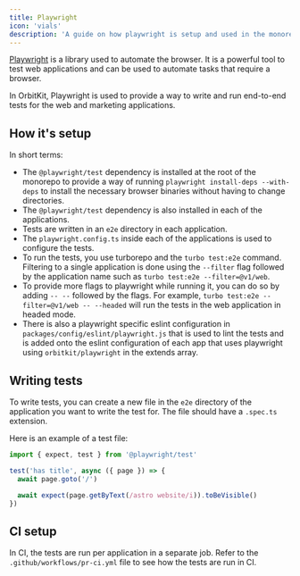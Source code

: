 ```yaml
---
title: Playwright
icon: 'vials'
description: 'A guide on how playwright is setup and used in the monorepo.'
---
```


[Playwright](https://playwright.dev/) is a library used to automate the browser. It is a powerful tool to test web applications and can be used to automate tasks that require a browser.

In OrbitKit, Playwright is used to provide a way to write and run end-to-end tests for the web and marketing applications.

## How it's setup

In short terms:

- The `@playwright/test` dependency is installed at the root of the monorepo to provide a way of running `playwright install-deps --with-deps` to install the necessary browser binaries without having to change directories.
- The `@playwright/test` dependency is also installed in each of the applications.
- Tests are written in an `e2e` directory in each application.
- The `playwright.config.ts` inside each of the applications is used to configure the tests.
- To run the tests, you use turborepo and the `turbo test:e2e` command. Filtering to a single application is done using the `--filter` flag followed by the application name such as `turbo test:e2e --filter=@v1/web`.
- To provide more flags to playwright while running it, you can do so by adding `-- --` followed by the flags. For example, `turbo test:e2e --filter=@v1/web -- --headed` will run the tests in the web application in headed mode.
- There is also a playwright specific eslint configuration in `packages/config/eslint/playwright.js` that is used to lint the tests and is added onto the eslint configuration of each app that uses playwright using `orbitkit/playwright` in the extends array.

## Writing tests

To write tests, you can create a new file in the `e2e` directory of the application you want to write the test for. The file should have a `.spec.ts` extension.

Here is an example of a test file:

```typescript
import { expect, test } from '@playwright/test'

test('has title', async ({ page }) => {
  await page.goto('/')

  await expect(page.getByText(/astro website/i)).toBeVisible()
})
```

## CI setup

In CI, the tests are run per application in a separate job. Refer to the `.github/workflows/pr-ci.yml` file to see how the tests are run in CI.

